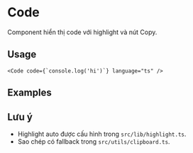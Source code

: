 
# Code

Component hiển thị code với highlight và nút Copy.

## Usage
```tsx
<Code code={`console.log('hi')`} language="ts" />
```

## Examples

<CodeBasicDemo />
<CodeHeaderToggleDemo />

## Lưu ý

- Highlight auto được cấu hình trong `src/lib/highlight.ts`.
- Sao chép có fallback trong `src/utils/clipboard.ts`.


